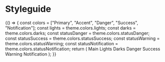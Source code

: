 
<Meta title="Foundation" component={Styleguide} />

# Styleguide

<Preview>
  <Story name="colors">
    {() => {
      const colors = ["Primary", "Accent", "Danger", "Success", "Notification"];
      const lights = theme.colors.lights;
      const darks = theme.colors.darks;
      const statusDanger = theme.colors.statusDanger;
      const statusSuccess = theme.colors.statusSuccess;
      const statusWarning = theme.colors.statusWarning;
      const statusNotification = theme.colors.statusNotification;
      return (
        <Container>
          <Container>
            <Spacer width="5rem" />
            <Heading level={3}>Main</Heading>
            <Styleguide colors={colors} />
          </Container>
          <Container>
            <Spacer margin="5rem" />
            <Heading level={3}>Lights</Heading>
            <Styleguide name="lights" colors={lights} />
          </Container>
          <Container>
            <Spacer margin="5rem" />
            <Heading level={3}>Darks</Heading>
            <Styleguide name="darks" colors={darks} />
          </Container>
          <Container>
            <Spacer margin="5rem" />
            <Heading level={3}>Danger</Heading>
            <Styleguide name="statusDanger" colors={statusDanger} />
          </Container>
          <Container>
            <Spacer margin="5rem" />
            <Heading level={3}>Success</Heading>
            <Styleguide name="statusSuccess" colors={statusSuccess} />
          </Container>
          <Container>
            <Spacer margin="5rem" />
            <Heading level={3}>Warning</Heading>
            <Styleguide name="statusWarning" colors={statusWarning} />
          </Container>
          <Container>
            <Spacer margin="5rem" />
            <Heading level={3}>Notification</Heading>
            <Styleguide name="statusNotification" colors={statusNotification} />
          </Container>
        </Container>
      );
    }}
  </Story>
</Preview>
